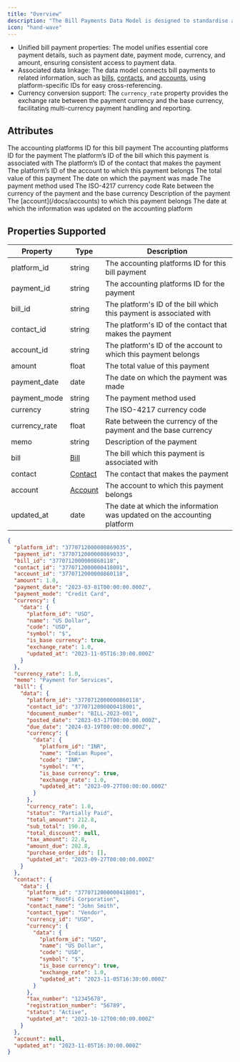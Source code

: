 ```yaml
---
title: "Overview"
description: "The Bill Payments Data Model is designed to standardise and simplify the management of bill payment information across various accounting platforms. "
icon: "hand-wave"
---
```


- Unified bill payment properties: The model unifies essential core payment details, such as payment date, payment mode, currency, and amount, ensuring consistent access to payment data.
- Associated data linkage: The data model connects bill payments to related information, such as [bills](/docs/bills), [contacts](/docs/contacts), and [accounts](/docs/accounts), using platform-specific IDs for easy cross-referencing.
- Currency conversion support: The `currency_rate` property provides the exchange rate between the payment currency and the base currency, facilitating multi-currency payment handling and reporting.

## Attributes

<ResponseField name="platform_id" type="string" required>
  The accounting platforms ID for this bill payment
</ResponseField>

<ResponseField name="payment_id" type="string" required>
  The accounting platforms ID for the payment
</ResponseField>

<ResponseField name="bill_id" type="string" required>
  The platform’s ID of the bill which this payment is associated with
</ResponseField>

<ResponseField name="contact_id" type="string" required>
  The platform’s ID of the contact that makes the payment
</ResponseField>

<ResponseField name="account_id" type="string" required>
  The platform’s ID of the account to which this payment belongs
</ResponseField>

<ResponseField name="amount" type="float" required>
  The total value of this payment
</ResponseField>

<ResponseField name="payment_date" type="date" required>
  The date on which the payment was made
</ResponseField>

<ResponseField name="payment_mode" type="string" required>
  The payment method used
</ResponseField>

<ResponseField name="currency_id" type="string" required>
  The ISO-4217 currency code
</ResponseField>

<ResponseField name="currency" type="string" required>
  <Expandable title="properties">
    <ResponseField name="data" type="Object" required>
      <Expandable title="properties">
        <Snippet file="currency_snippet.mdx" />
      </Expandable>
    </ResponseField>
  </Expandable>
</ResponseField>

<ResponseField name="currency_rate" type="float" required>
  Rate between the currency of the payment and the base currency
</ResponseField>

<ResponseField name="memo" type="string" required>
  Description of the payment
</ResponseField>

<ResponseField name="bill" type="Bill" required>
  <Expandable title="properties">
    <ResponseField name="data" type="Object" required>
      <Expandable title="properties">
        <Snippet file="bill.mdx" />
      </Expandable>
    </ResponseField>
  </Expandable>
</ResponseField>

<ResponseField name="contact" type="Contact" required>
  <Expandable title="properties">
    <ResponseField name="data" type="Object" required>
      <Expandable title="properties">
        <Snippet file="contact_snippet.mdx" />
      </Expandable>
    </ResponseField>
  </Expandable>
</ResponseField>

<ResponseField name="account" type="Account">
  The [account](/docs/accounts) to which this payment belongs
</ResponseField>

<ResponseField name="updated_at" type="date" required>
  The date at which the information was updated on the accounting platform
</ResponseField>

## Properties Supported

| Property      | Type                      | Description                                                              |
| ------------- | ------------------------- | ------------------------------------------------------------------------ |
| platform_id   | string                    | The accounting platforms ID for this bill payment                        |
| payment_id    | string                    | The accounting platforms ID for the payment                              |
| bill_id       | string                    | The platform's ID of the bill which this payment is associated with      |
| contact_id    | string                    | The platform's ID of the contact that makes the payment                  |
| account_id    | string                    | The platform's ID of the account to which this payment belongs           |
| amount        | float                     | The total value of this payment                                          |
| payment_date  | date                      | The date on which the payment was made                                   |
| payment_mode  | string                    | The payment method used                                                  |
| currency      | string                    | The ISO-4217 currency code                                               |
| currency_rate | float                     | Rate between the currency of the payment and the base currency           |
| memo          | string                    | Description of the payment                                               |
| bill          | [Bill](/docs/bills)       | The bill which this payment is associated with                           |
| contact       | [Contact](/docs/contacts) | The contact that makes the payment                                       |
| account       | [Account](/docs/accounts) | The account to which this payment belongs                                |
| updated_at    | date                      | The date at which the information was updated on the accounting platform |

<ResponseExample name="The Bank Transaction Object" >

```json The Bank Transaction Object
{
  "platform_id": "3770712000000869035",
  "payment_id": "3770712000000869033",
  "bill_id": "3770712000000860118",
  "contact_id": "3770712000000418001",
  "account_id": "3770712000000860118",
  "amount": 1.0,
  "payment_date": "2023-03-01T00:00:00.000Z",
  "payment_mode": "Credit Card",
  "currency": {
    "data": {
      "platform_id": "USD",
      "name": "US Dollar",
      "code": "USD",
      "symbol": "$",
      "is_base currency": true,
      "exchange_rate": 1.0,
      "updated_at": "2023-11-05T16:30:00.000Z"
    }
  },
  "currency_rate": 1.0,
  "memo": "Payment for Services",
  "bill": {
    "data": {
      "platform_id": "3770712000000860118",
      "contact_id": "3770712000000418001",
      "document_number": "BILL-2023-001",
      "posted_date": "2023-03-17T00:00:00.000Z",
      "due_date": "2024-03-19T00:00:00.000Z",
      "currency": {
        "data": {
          "platform_id": "INR",
          "name": "Indian Rupee",
          "code": "INR",
          "symbol": "₹",
          "is_base currency": true,
          "exchange_rate": 1.0,
          "updated_at": "2023-09-27T00:00:00.000Z"
        }
      },
      "currency_rate": 1.0,
      "status": "Partially Paid",
      "total_amount": 212.8,
      "sub_total": 190.0,
      "total_discount": null,
      "tax_amount": 22.8,
      "amount_due": 202.8,
      "purchase_order_ids": [],
      "updated_at": "2023-09-27T00:00:00.000Z"
    }
  },
  "contact": {
    "data": {
      "platform_id": "3770712000000418001",
      "name": "RootFi Corporation",
      "contact_name": "John Smith",
      "contact_type": "Vendor",
      "currency_id": "USD",
      "currency": {
        "data": {
          "platform_id": "USD",
          "name": "US Dollar",
          "code": "USD",
          "symbol": "$",
          "is_base currency": true,
          "exchange_rate": 1.0,
          "updated_at": "2023-11-05T16:30:00.000Z"
        }
      },
      "tax_number": "12345678",
      "registration_number": "56789",
      "status": "Active",
      "updated_at": "2023-10-12T00:00:00.000Z"
    }
  },
  "account": null,
  "updated_at": "2023-11-05T16:30:00.000Z"
}
```

</ResponseExample>
